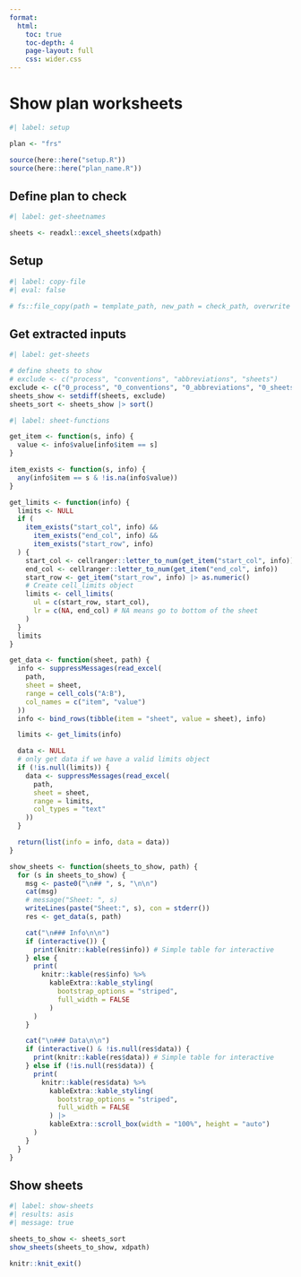 ```yaml
---
format:
  html:
    toc: true
    toc-depth: 4
    page-layout: full
    css: wider.css
---    
```


# Show plan worksheets


```r
#| label: setup

plan <- "frs"

source(here::here("setup.R"))
source(here::here("plan_name.R"))

```


## Define plan to check

```r
#| label: get-sheetnames

sheets <- readxl::excel_sheets(xdpath)

```

## Setup

```r
#| label: copy-file
#| eval: false

# fs::file_copy(path = template_path, new_path = check_path, overwrite = TRUE)

```

## Get extracted inputs

```r
#| label: get-sheets

# define sheets to show
# exclude <- c("process", "conventions", "abbreviations", "sheets")
exclude <- c("0_process", "0_conventions", "0_abbreviations", "0_sheets")
sheets_show <- setdiff(sheets, exclude)
sheets_sort <- sheets_show |> sort()

```


```r
#| label: sheet-functions

get_item <- function(s, info) {
  value <- info$value[info$item == s]
}

item_exists <- function(s, info) {
  any(info$item == s & !is.na(info$value))
}

get_limits <- function(info) {
  limits <- NULL
  if (
    item_exists("start_col", info) &&
      item_exists("end_col", info) &&
      item_exists("start_row", info)
  ) {
    start_col <- cellranger::letter_to_num(get_item("start_col", info))
    end_col <- cellranger::letter_to_num(get_item("end_col", info))
    start_row <- get_item("start_row", info) |> as.numeric()
    # Create cell_limits object
    limits <- cell_limits(
      ul = c(start_row, start_col),
      lr = c(NA, end_col) # NA means go to bottom of the sheet
    )
  }
  limits
}

get_data <- function(sheet, path) {
  info <- suppressMessages(read_excel(
    path,
    sheet = sheet,
    range = cell_cols("A:B"),
    col_names = c("item", "value")
  ))
  info <- bind_rows(tibble(item = "sheet", value = sheet), info)

  limits <- get_limits(info)

  data <- NULL
  # only get data if we have a valid limits object
  if (!is.null(limits)) {
    data <- suppressMessages(read_excel(
      path,
      sheet = sheet,
      range = limits,
      col_types = "text"
    ))
  }

  return(list(info = info, data = data))
}

show_sheets <- function(sheets_to_show, path) {
  for (s in sheets_to_show) {
    msg <- paste0("\n## ", s, "\n\n")
    cat(msg)
    # message("Sheet: ", s)
    writeLines(paste("Sheet:", s), con = stderr())
    res <- get_data(s, path)

    cat("\n### Info\n\n")
    if (interactive()) {
      print(knitr::kable(res$info)) # Simple table for interactive
    } else {
      print(
        knitr::kable(res$info) %>%
          kableExtra::kable_styling(
            bootstrap_options = "striped",
            full_width = FALSE
          )
      )
    }

    cat("\n### Data\n\n")
    if (interactive() & !is.null(res$data)) {
      print(knitr::kable(res$data)) # Simple table for interactive
    } else if (!is.null(res$data)) {
      print(
        knitr::kable(res$data) %>%
          kableExtra::kable_styling(
            bootstrap_options = "striped",
            full_width = FALSE
          ) |>
          kableExtra::scroll_box(width = "100%", height = "auto")
      )
    }
  }
}

```


## Show sheets
```r
#| label: show-sheets
#| results: asis
#| message: true

sheets_to_show <- sheets_sort
show_sheets(sheets_to_show, xdpath)

```


```r
knitr::knit_exit()
```

